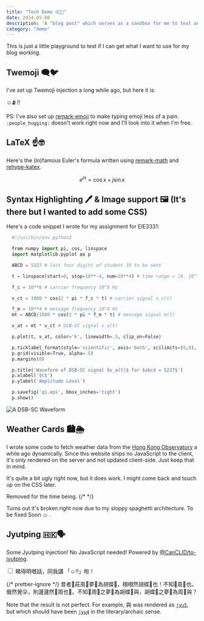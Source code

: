 ```yaml
---
title: "Tech Demo ☺️🧑‍💻"
date: 2024-05-08
description: 'A "blog post" which serves as a sandbox for me to test and showcase what I can do with Astro.'
category: "demo"
---
```




This is just a little playground to test if I can get what I want to use for my blog working.

## Twemoji :left_speech_bubble::bird:

I've set up Twemoji injection a long while ago, but here it is:

:relaxed:🫂:bangbang:

PS: I've also set up [remark-emoji](https://github.com/rhysd/remark-emoji) to make typing emoji less of a pain. `:people_hugging:` doesn't work right now and I'll look into it when I'm free.

## LaTeX ☝️🤓

Here's the (in)famous Euler's formula written using [remark-math](https://github.com/remarkjs/remark-math/tree/main/packages/remark-math) and [rehype-katex](https://github.com/remarkjs/remark-math/tree/main/packages/rehype-katex).

$$
e^{j\pi} = \cos x + j \sin x
$$

## Syntax Highlighting 🖊️ & Image support 🖼️ (It's there but I wanted to add some CSS)

Here's a code snippet I wrote for my assignment for EIE3331:

```python
  #!/usr/bin/env python3

  from numpy import pi, cos, linspace
  import matplotlib.pyplot as p

  ABCD = 5227 # last four digits of student ID to be sent

  t = linspace(start=0, stop=10**-4, num=10**4) # time range = [0, 10^-4]

  f_c = 10**6 # carrier frequency 10^6 Hz

  v_ct = 1000 * cos(2 * pi * f_c * t) # carrier signal v_c(t)

  f_m = 10**4 # message frequency 10^4 Hz
  mt = ABCD/1000 * cos(2 * pi * f_m * t) # message signal m(t)

  v_at = mt * v_ct # DSB-SC signal v_a(t)

  p.plot(t, v_at, color='k', linewidth=.5, clip_on=False)

  p.ticklabel_format(style='scientific', axis='both', scilimits=(0,0), useMathText=True) # make the tick labels look less ugly
  p.grid(visible=True, alpha=.5)
  p.margins(0)

  p.title('Waveform of DSB-SC signal $v_a(t)$ for $abcd = 5227$')
  p.xlabel('$t$')
  p.ylabel('Amplitude Level')

  p.savefig('q1.eps', bbox_inches='tight')
  p.show()
```

![A DSB-SC Waveform](../../assets/blog/demo/dsb-sc.png)

## Weather Cards 🏙️🌦️

I wrote some code to fetch weather data from the [Hong Kong Observatory](https://www.hko.gov.hk/en/index.html) a while ago dynamically. Since this website ships no JavaScript to the client, it's only rendered on the server and not updated client-side. Just keep that in mind.

It's quite a bit ugly right now, but it does work. I might come back and touch up on the CSS later.

<div class="not-prose flex flex-col mx-auto w-[360px]">
  Removed for the time being.
  {/* <WeatherInfo />
  <WeatherCard displayLocation="Hung Hom" API_URL="https://www.hko.gov.hk/PDADATA/locspc/data/gridData/0906_en.xml" /> */}
</div>

Turns out it's broken right now due to my sloppy spaghetti architecture. To be fixed Soon :relaxed: .

## Jyutping 🇭🇰🗣️

Some Jyutping injection! No JavaScript needed! Powered by [@CanCLID/to-jyutping](https://github.com/CanCLID/to-jyutping).

<input type="checkbox" class="toggle toggle-lg toggle-accent" id="jyutping-toggle" />

<Jyutping>
睇得明嘅話，同我講 「☺️‼️」啦！

{/* prettier-ignore */}
昔者:calendar:莊周👴夢💭為胡蝶🦋，栩栩然胡蝶🦋也！不知🤷周👴也。俄然覺😲，則蘧蘧然🥴周也👴。不知🤷周👴之夢💭為胡蝶🦋與，胡蝶🦋之夢💭為周👴與？

</Jyutping>

Note that the result is not perfect. For example, 與 was rendered as [`jyu5`](https://en.wiktionary.org/wiki/%E8%88%87#Pronunciation_1), but which should have been [`jyu4`](https://en.wiktionary.org/wiki/%E8%88%87#Pronunciation_3) in the literary/archaic sense.
